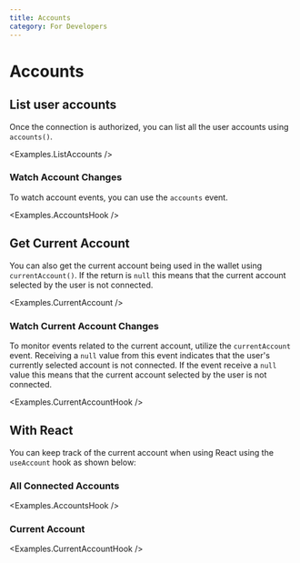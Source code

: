 ```yaml
---
title: Accounts
category: For Developers
---
```


# Accounts

## List user accounts

Once the connection is authorized, you can list all the user accounts using `accounts()`.

<CodeImport
  file="../../examples/accounts/Accounts.tsx"
  commentBlock="accounts"
/>

<Examples.ListAccounts />

### Watch Account Changes

To watch account events, you can use the `accounts` event.

<CodeImport
  file="../../examples/accounts/Accounts.tsx"
  commentBlock="watchAccounts"
/>
<Examples.AccountsHook />

## Get Current Account

You can also get the current account being used in the wallet using `currentAccount()`.
If the return is `null` this means that the current account selected by the user is not connected.

<CodeImport
  file="../../examples/accounts/CurrentAccount.tsx"
  commentBlock="currentAccount"
/>

<Examples.CurrentAccount />

### Watch Current Account Changes

To monitor events related to the current account, utilize the `currentAccount` event. Receiving a `null` value from this event indicates that the user's currently selected account is not connected.
If the event receive a `null` value this means that the current account selected by the user is not connected.

<CodeImport
  file="../../examples/accounts/CurrentAccount.tsx"
  commentBlock="watchCurrentAccount"
/>
<Examples.CurrentAccountHook />

## With React

You can keep track of the current account when using React using the `useAccount` hook as shown below:

### All Connected Accounts

<CodeImport
  file="../../examples/accounts/hooks/AccountsHook.tsx"
  commentBlock="useAccounts"
/>
<Examples.AccountsHook />

### Current Account

<CodeImport
  file="../../examples/accounts/hooks/CurrentAccountHook.tsx"
  commentBlock="useAccount"
/>
<Examples.CurrentAccountHook />
